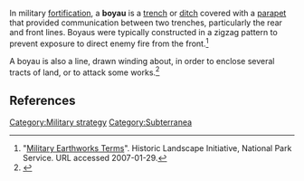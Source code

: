 {{Orphan|date=June 2006}} 
In military [[fortification]], a '''boyau''' is a [[trench]] or [[ditch]] covered with a [[parapet]] that provided communication between two trenches, particularly the rear and front lines. Boyaus were typically constructed in a zigzag pattern to prevent exposure to direct enemy fire from the front.<ref>"[http://www.cr.nps.gov/hps/hli/currents/earthworks/glossaryA_C.htm Military Earthworks Terms]". Historic Landscape Initiative, National Park Service. URL accessed 2007-01-29.</ref>

A boyau is also a line, drawn winding about, in order to enclose several tracts of land, or to attack some works.<ref>{{1728}}</ref>

==References==
<references/>

[[Category:Military strategy]]
[[Category:Subterranea]]


{{fort-stub}}